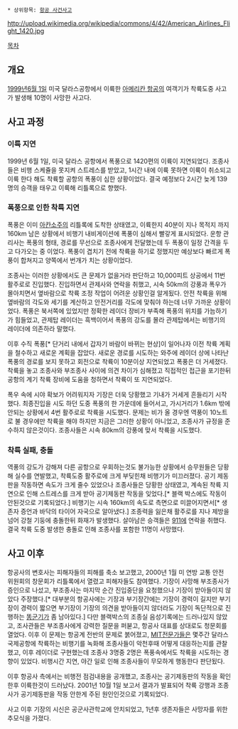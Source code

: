  * 상위항목: [[항공 사건사고]]

http://upload.wikimedia.org/wikipedia/commons/4/42/American_Airlines_Flight_1420.jpg

[[목차]]

== 개요 ==

[[1999년]][[6월 1일]] 미국 달라스공항에서 이륙한 [[아메리칸 항공]]의 여객기가 착륙도중 사고가 발생해 10명이 사망한 사고다.

== 사고 과정 ==
=== 이륙 지연 ===
1999년 6월 1일, 미국 달라스 공항에서 폭풍으로 1420편의 이륙이 지연되었다. 조종사들은 비행 스케쥴을 못지켜 스트레스를 받았고, 1시간 내에 이륙 못하면 이륙이 취소되고 이륙 한다 해도 착륙할 공항의 폭풍이 심한 상황이었다. 결국 예정보다 2시간 늦게 139명의 승객을 태우고 이륙해 리틀록으로 향했다.

=== 폭풍으로 인한 착륙 지연 ===
폭풍은 이미 [[아칸소]]주의 리틀록에 도착한 상태였고, 이륙한지 40분이 지나 목적지 까지 160km 남은 상황에서 비행기 내비게이션에 폭풍이 심해서 빨갛게 표시되었다. 운항 관리사는 폭풍의 형태, 경로를 무선으로 조종사에게 전달했는데 두 폭풍이 일정 간격을 두고 다가오는 중 이었다. 폭풍이 겹치기 전에 착륙을 하기로 정했지만 예상보다 빠르게 폭풍이 합쳐지고 양쪽에서 번개가 치는 상황이었다.

조종사는 이러한 상황에서도 큰 문제가 없을거라 판단하고 10,000피트 상공에서 11번 활주로로 진입했다. 진입하면서 관제사와 연락을 취했고, 시속 50km의 강풍과 폭우가 몰아치면서 옆바람으로 착륙 조정 작업이 어려운 상황인걸 알게됬다. 안전 착륙을 위해 옆바람의 각도와 세기를 계산하고 안전거리를 각도에 맞춰야 하는데 너무 가까운 상황이었다. 폭풍은 북서쪽에 있었지만 정확한 레이더 장비가 부족해 폭풍의 위치를 가늠하기가 힘들었고, 관제탑 레이더는 흑백이어서 폭풍의 강도를 몰라 관제탑에서는 비행기의 레이더에 의존하라 말했다.

이후 수직 폭풍[* 단거리 내에서 갑자기 바람이 바뀌는 현상]이 일어나자 이전 착륙 계획을 철수하고 새로운 계획을 잡았다. 새로운 경로를 시도하는 와주에 레이더 상에 나타난 폭풍의 경로를 보지 못하고 회전으로 착륙이 10분이상 지연되었고 폭풍은 더 거세졌다. 착륙을 놓고 조종사와 부조종사 사이에 의견 차이가 심해졌고 직접적인 접근을 포기한뒤 공항의 계기 착륙 장비에 도움을 청하면서 착륙이 또 지연되었다.

폭우 속에 시야 확보가 어려워지자 기장은 더욱 당황했고 기내가 거세게 흔들리기 시작했다. 최종진입을 시도 하던 도중 폭풍의 한 가운데에 들어서고, 가시거리가 1.6km 밖에 안되는 상황에서 4번 활주로로 착륙을 시도했다. 문제는 비가 올 경우엔 역풍이 10노트로 불 경우에만 착륙을 해야 하지만 지금은 그러한 상황이 아니었고, 조종사가 규정을 준수하지 않은것이다. 조종사들은 시속 80km의 강풍에 맞서 착륙을 시도했다.

=== 착륙 실패, 충돌 ===
역풍의 강도가 강해져 다른 공항으로 우회하는것도 불가능한 상황에서 승무원들은 당황해 실수를 연발했고, 착륙도중 활주로에 크게 부딪힌채 비행기가 미끄러졌다. 공기 제동판을 작동하면 속도가 크게 줄수 있었으나 조종사들은 당황한 상태였고, 계속된 착륙 지연으로 인해 스트레스를 크게 받아 공기제동판 작동을 잊었다.[* 블랙 박스에도 작동이 안된것으로 기록되었다.] 비행기는 시속 160km의 속도로 측면으로 미끌어지면서[* 생존자 증언과 바닥의 타이어 자국으로 알아냈다.] 조종력을 잃은채 활주로를 지나 제방을 넘어 강철 기둥에 충돌한뒤 화재가 발생했다. 살아남은 승객들은 [[911]]에 연락을 취했다. 결국 착륙 도중 발생한 충돌로 인해 조종사를 포함한 11명이 사망했다.

== 사고 이후 ==

항공사의 변호사는 피해자들의 피해를 축소 보고했고, 2000년 1월 미 연방 교통 안전 위원회의 창문회가 리틀록에서 열렸고 피해자들도 참여했다. 기장이 사망해 부조종사가 증인으로 나섰고, 부조종사는 마지막 순간 진입중단을 요청했으나 기장이 받아들이지 않았다 주장했다.[* 대부분의 항공사에는 기장과 부기장간에는 기장이 경력이 길지만 부기장이 경력이 짧으면 부기장이 기장의 의견을 받아들이지 않더라도 기장이 독단적으로 진행하는 [[똥군기]]가 좀 남아있다.] 다만 블랙박스의 조종실 음성기록에는 드러나있지 않았고, 조사관들은 부조종사에게 강력한 질문을 퍼붇고, 항공사 대표를 상대로도 청문회를 열었다. 이후 이 문제는 항공계 전반의 문제로 붉어졌고, [[MIT]]전문가들은 몇주간 달라스 국제공항에 착륙하는 비행기를 녹화해 조종사들이 악천후때 어떻게 대응하는지를 관찰했고, 이후 레이더로 구현했는데 조종사 3명중 2명은 폭풍속에서도 착륙을 시도하는 경향이 있었다. 비행시간 지연, 야간 일로 인해 조종사들이 무모하게 행동한다 판단됬다.

이후 항공사 측에서는 비행전 점검내용을 공개했고, 조종사는 공기제동판의 작동을 확인한후 이륙한것이 드러났다. 2001년 10월 1일 보고서 결과가 발표되어 착륙 강행과 조종사가 공기제동판을 작동 안한게 주된 원인인것으로 기록되었다.

사고 이후 기장의 시신은 공군사관학교에 안치되었고, 1년후 생존자들은 사망자를 위한 추모식을 가졌다.
